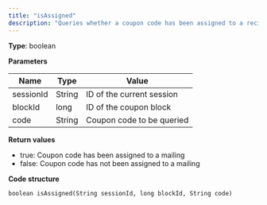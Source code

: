 ```yaml
---
title: "isAssigned"
description: "Queries whether a coupon code has been assigned to a recipient (i.e., used in a mailing) in Optimizely Campaign."
---
```


**Type**: boolean

**Parameters**

| Name      | Type   | Value                     |
| --------- | ------ | ------------------------- |
| sessionId | String | ID of the current session |
| blockId   | long   | ID of the coupon block    |
| code      | String | Coupon code to be queried |

**Return values**

* true: Coupon code has been assigned to a mailing
* false: Coupon code has not been assigned to a mailing

**Code structure**

`boolean isAssigned(String sessionId, long blockId, String code)
`